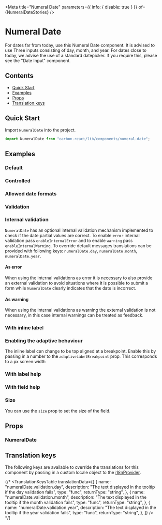 

<Meta
  title="Numeral Date"
  parameters={{ info: { disable: true } }}
  of={NumeralDateStories}
/>

# Numeral Date

For dates far from today, use this Numeral Date component. It is advised to use Three inputs consisting of day, month, and year.
For dates close to today, we advise the use of a standard datepicker. If you require this, please see the "Date Input" component.

## Contents

- [Quick Start](#quick-start)
- [Examples](#examples)
- [Props](#props)
- [Translation keys](#translation-keys)

## Quick Start

Import `NumeralDate` into the project.

```javascript
import NumeralDate from "carbon-react/lib/components/numeral-date";
```

## Examples

### Default

<Canvas name="default" of={NumeralDateStories.Default} />

### Controlled

<Canvas name="controlled" of={NumeralDateStories.Controlled} />

### Allowed date formats

<Canvas
  name="allowed date formats"
  of={NumeralDateStories.AllowedDateFormats}
/>

### Validation

<Canvas name="validation" of={NumeralDateStories.Validation} />

<Canvas name="new validation" of={NumeralDateStories.NewValidation} />

### Internal validation

`NumeralDate` has an optional internal validation mechanism implemented to check if the date partial values are correct.
To enable `error` internal validation pass `enableInternalError` and to enable `warning` pass `enableInternalWarning`.
To override default messages translations can be provided with following keys: `numeralDate.day`, `numeralDate.month`, `numeralDate.year`.

#### As error

When using the internal validations as error it is necessary to also provide an external validation to avoid situations where it is possible to submit a form while `NumeralDate` clearly indicates that the date is incorrect.

<Canvas
  name="internal validation - error"
  of={NumeralDateStories.InternalValidationError}
/>

#### As warning

When using the internal validations as warning the external validation is not necessary, in this case internal warnings can be treated as feedback.

<Canvas
  name="internal validation - warning"
  of={NumeralDateStories.InternalValidationWarning}
/>

### With inline label

<Canvas name="inline label" of={NumeralDateStories.InlineLabel} />

### Enabling the adaptive behaviour

The inline label can change to be top aligned at a breakpoint. Enable this by passing in a number to the `adaptiveLabelBreakpoint` prop. This corresponds to a px screen width

<Canvas
  name="enabling adaptive behaviour"
  of={NumeralDateStories.EnablingAdaptiveBehaviour}
/>

### With label help

<Canvas name="with label help" of={NumeralDateStories.WithLabelHelp} />

### With field help

<Canvas name="with field help" of={NumeralDateStories.WithFieldHelp} />

### Size

You can use the `size` prop to set the size of the field.

<Canvas name="size" of={NumeralDateStories.Size} />

## Props

### NumeralDate

<ArgTypes of={NumeralDateStories} />

## Translation keys

The following keys are available to override the translations for this component by passing in a custom locale object to the
[i18nProvider](https://carbon.sage.com/?path=/story/documentation-i18n--page).

{/* <TranslationKeysTable
translationData={[
{
name: "numeralDate.validation.day",
description:
"The text displayed in the tooltip if the day validation fails",
type: "func",
returnType: "string",
},
{
name: "numeralDate.validation.month",
description:
"The text displayed in the tooltip if the month validation fails",
type: "func",
returnType: "string",
},
{
name: "numeralDate.validation.year",
description:
"The text displayed in the tooltip if the year validation fails",
type: "func",
returnType: "string",
},
]}
/>
*/}
